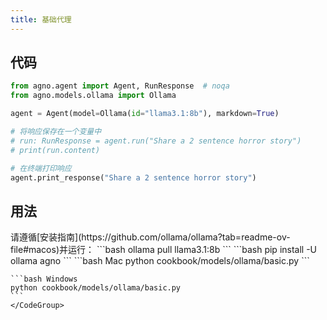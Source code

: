 ```yaml
---
title: 基础代理
---
```


## 代码

```python cookbook/models/ollama/basic.py
from agno.agent import Agent, RunResponse  # noqa
from agno.models.ollama import Ollama

agent = Agent(model=Ollama(id="llama3.1:8b"), markdown=True)

# 将响应保存在一个变量中
# run: RunResponse = agent.run("Share a 2 sentence horror story")
# print(run.content)

# 在终端打印响应
agent.print_response("Share a 2 sentence horror story")
```

## 用法

<Steps>
  <Snippet file="create-venv-step.mdx" />

  <Step title="安装 Ollama">
    请遵循[安装指南](https://github.com/ollama/ollama?tab=readme-ov-file#macos)并运行：
    ```bash
    ollama pull llama3.1:8b
    ```
  </Step>

  <Step title="安装库">
    ```bash
    pip install -U ollama agno
    ```
  </Step>

  <Step title="运行代理">
    <CodeGroup>
    ```bash Mac
    python cookbook/models/ollama/basic.py
    ```

    ```bash Windows
    python cookbook/models/ollama/basic.py
    ```
    </CodeGroup>
  </Step>
</Steps>